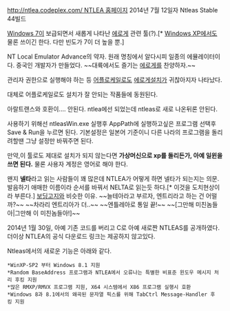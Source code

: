 [[http://ntlea.codeplex.com/ NTLEA 홈페이지]]
2014년 7월 12일자 Ntleas Stable 44빌드

[[Windows 7]]이 보급되면서 새롭게 나타난 [[에로게]] 관련 툴(?).[* [[Windows XP]]에서도 물론 쓰이긴 한다. 다만 빈도가 7이 더 높을 뿐.]

NT Local Emulator Advance의 약자. 원래 명칭에서 알다시피 일종의 에뮬레이터이다. 중국인 개발자가 만들었다. ~~대륙에서도 즐기는 [[에로게]]를 찬양하자.~~

관리자 권한으로 실행해야 하는 등 [[어플로케일]]로도 [[에로게]]설치가 귀찮아지자 나타났다. 

대체로 어플로케일로도 설치가 잘 안되는 작품들에 동원된다.

아랄트랜스와 호환이.... 안된다. ntlea에선 되었는데 ntleas로 새로 나온뒤론 안된다.

사용하기 위해선 ntleasWin.exe 실행후 AppPath에 실행하고싶은 프로그램 선택후 Save & Run을 누르면 된다. 기본설정은 일본어 기준이니 다른 나라의 프로그램을 돌리려할땐 그냥 설정만 바꿔주면 된다.

만약,이 툴로도 제대로 설치가 되지 않는다면 '''가상머신으로 xp를 돌리든가, 아예 일윈을 쓰면 된다.''' 물론 사용자 계정은 영어로 해야 한다.

왠지 '''넬타'''라고 읽는 사람들이 꽤 많은데 NTLEA가 어떻게 하면 넬타가 되는지는 의문. 발음하기 애매한 이름이라 순서를 바꿔서 NELTA로 읽는듯 하다.[* 이것을 도치현상이라 부른다.] [[보딩고지]]와 비슷한 이유. ~~늘테아라고 부르자, 엔트리라고 하는 건 어떨까?~~ ~~차라리 엔트리아가 더..~~ ~~엔틀레아로 통일 끝!~~ ~~[그만해 미친놈들아|그만해 이 미친놈들아!]~~

2014년 1월 30일, 아예 기존 코드를 버리고 C로 아예 새로짠 NTLEAS를 공개하였다. 더이상 NTLEA의 공식 다운로드 링크는 제공하지 않고있다.

Ntleas에서의 새로운 기능은 아래와 같다.
 *WinXP-SP2 부터 Windows 8.1 지원
 *Random BaseAddress 프로그램과 NTLEA에서 오류나는 특별한 비표준 윈도우 메시지 처리 후킹 지원
 *많은 RMXP/RMVX 프로그램 지원, X64 시스템에서 X86 프로그램 실행시 호환
 *Windows 8과 8.1에서의 왜곡된 문자열 픽스를 위해 TabCtrl Message-Handler 후킹 지원

